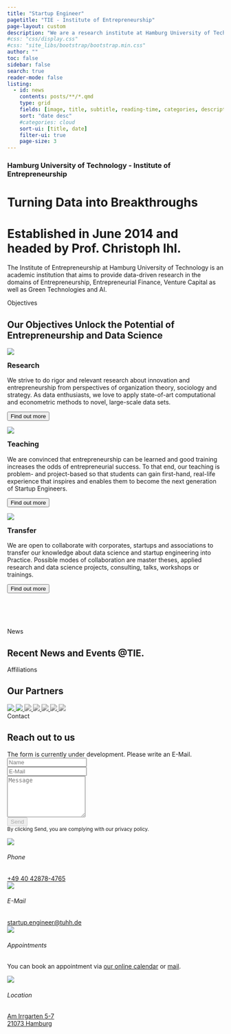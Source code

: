```yaml
---
title: "Startup Engineer"
pagetitle: "TIE - Institute of Entrepreneurship"
page-layout: custom
description: "We are a research institute at Hamburg University of Technology that aims to provide data-driven research in the domains of Entrepreneurship, Entrepreneurial Finance, Venture Capital as well as Green Technologies and AI."
#css: "css/display.css"
#css: "site_libs/bootstrap/bootstrap.min.css"
author: ""
toc: false
sidebar: false
search: true
reader-mode: false
listing:
  - id: news
    contents: posts/**/*.qmd
    type: grid
    fields: [image, title, subtitle, reading-time, categories, description, author, date]
    sort: "date desc"
    #categories: cloud
    sort-ui: [title, date]
    filter-ui: true
    page-size: 3
---
```

```{=html}
<div class="hero-banner overlay">
    <div class="vertical-bottom">
        <!-- <img src="./assets/img/hero_01.jpg" class="card-img-top" alt="..." style="max-height:400px; object-fit: cover"> -->
        <h3 clas="hero-banner h3">Hamburg University of Technology - Institute of Entrepreneurship</h3>
        <h1 clas="hero-banner h1">Turning Data into Breakthroughs</h1>
        <!-- <button type="button" class="btn btn-primary btn-lg" style="border-radius: 50px">Get Started</button> -->

        
          <!-- <div style="position: relative;flex: 0 0 45%;transform: translate3d(-15%, 35%, 0);">
            <img class="img-fluid" src="assets/img/scientist.svg" />
          </div> -->
        

        <!-- <div class="hero-banner-features">
            <div class="position-relative" style="display: flex;flex-wrap: wrap;justify-content: flex-end; max-width: 1400px;">
                <div style="position: relative;flex: 0 0 45%;transform: translate3d(-15%, 35%, 0);">
                    <img class="img-fluid" src="assets/img/deepmind-4.jpg" />
                </div>
                <div style="position: relative;flex: 0 0 45%;transform: translate3d(-5%, 20%, 0);">
                    <img class="img-fluid" src="assets/img/deepmind-5.jpg" />
                </div>
                <div style="position: relative;flex: 0 0 60%;transform: translate3d(0, 0%, 0);">
                    <img class="img-fluid" src="assets/img/deepmind-6.jpg" />
                </div>
            </div>
        </div> -->
    </div>
</div>
```

```{=html}
<div class="introduction" label="#intro">
    <h1 class="introduction h1">
        Established in 
        <span class="text-feature">June 2014</span>
         and headed by 
        <span class="text-feature">Prof. Christoph Ihl</span>.
    </h1>
    <p class="introduction p">
        The Institute of Entrepreneurship at Hamburg University of Technology is an academic institution that aims to provide data-driven research in the domains of Entrepreneurship, Entrepreneurial Finance, Venture Capital as well as Green Technologies and AI.
    </p>
    <!-- <h2 class="introduction h2">
        Our Objectives Unlock the Potential of
        <span style="color: var(--feature-1); font-weight:700">Entrepreneurship</span>
         and 
        <span style="color: var(--feature-1); font-weight:700">Data Science</span>.
    </h2> -->
</div>
```

```{=html}
<div class="objectives" label="#objectives">
    <span class="objectives_span">Objectives</span>
    <h2 class="objectives-h2">
        Our Objectives Unlock the Potential of
        <span style="color: var(--feature-1); font-weight:700">Entrepreneurship</span>
         and 
        <span style="color: var(--feature-1); font-weight:700">Data Science</span>
    </h2>

    <div class="grid gap-4" style="padding-bottom: 80px">
      <div class="feature g-col-12 g-col-sm-6 g-col-md-4 d-flex flex-column">
        <p><img src="assets/icons/research.svg" class="img-fluid"></p>
        <h3 style="margin-top:0px">Research</h3>
        <p>We strive to do rigor and relevant research about innovation and entrepreneurship from perspectives of organization theory, sociology and strategy. As data enthusiasts, we love to apply state-of-art computational and econometric methods to novel, large-scale data sets.</p>
        <button type="button" class="mt-auto btn btn-primary">Find out more</button>
      </div>
      <div class="feature g-col-12 g-col-sm-6 g-col-md-4 d-flex flex-column">
        <p><img src="assets/icons/teaching.svg" class="img-fluid"></p>
        <h3 style="margin-top:0px">Teaching</h3>
        <p>We are convinced that entrepreneurship can be learned and good training increases the odds of entrepreneurial success. To that end, our teaching is problem- and project-based so that students can gain first-hand, real-life experience that inspires and enables them to become the next generation of Startup Engineers.</p>
        <button type="button" class="mt-auto btn btn-primary">Find out more</button>
      </div>
      <div class="feature g-col-12 g-col-sm-6 g-col-md-4 d-flex flex-column">
        <p><img src="assets/icons/transfer.svg" class="img-fluid"></p>
        <h3 style="margin-top:0px">Transfer</h3>
        <p>We are open to collaborate with corporates, startups and associations to transfer our knowledge about data science and startup engineering into Practice. Possible modes of collaboration are master theses, applied research and data science projects, consulting, talks, workshops or trainings.</p>
        <button type="button" class="mt-auto btn btn-primary">Find out more</button>
      </div>
    </div>
</div>
```

```{=html}
<div class="news" label="#news">
  <span class="news_span">News</span>
  <h2 class="news-h2">
      Recent News and Events 
      <span style="color: var(--feature-1); font-weight:700">@TIE</span>.
  </h2>
</div>
```


::: {#news}
:::

```{=html}
<div class="objectives" label="#affiliations">
    <span class="objectives_span">Affiliations</span>
    <h2 class="objectives-h2">
        Our 
        <span style="color: var(--feature-1); font-weight:700">Partners</span>
    </h2>

    <div class="container text-center py-5" style="max-width: 100%;">
        <a href="https://www.tuhh.de/tuhh/startseite" class="brands">
          <img class="m-3" src="assets/logo/partners/TUHH.svg" style="max-width: 200px;transform: scale(1);" />
        </a>
        <a href="[#](https://www.mle.hamburg/)" class="brands">
          <img class="m-3" src="assets/logo/partners/mle.svg" style="max-width: 200px;" href="https://www.tuhh.de/tuhh/startseite"/>
        </a>
        <a href="http://druid.dk/" class="brands">
          <img class="m-3" src="assets/logo/partners/druid.png" style="max-width: 200px;filter: grayscale(100%);" />
        </a>
        <a href="http://aom.org/" class="brands">
          <img class="m-3" src="assets/logo/partners/AOM.png" style="max-width: 200px;filter: grayscale(100%);" />
        </a>
        <a href="http://www.egosnet.org/" class="brands">
          <img class="m-3" src="assets/logo/partners/vhbtie.png" style="max-width: 200px;filter: grayscale(100%);" />
        </a>
        <a href="https://www.the-klu.org/event-pages/oui-conference-2023/" class="brands">
          <img class="m-3" src="assets/logo/partners/oui.png" style="max-width: 200px;filter: grayscale(100%);" />
        </a>
        <a href="https://www.vhbonline.org/wk-/-fachgruppen/technologie-innovation-und-entrepreneurship-tie" class="brands">
          <img class="m-3" src="assets/logo/partners/egos.png" style="max-width: 180px;filter: grayscale(100%);" />
        </a>
    </div>
</div>
```


```{=html}
<div class="news" label="#contact">
  <span class="news_span">Contact</span>
  <h2 class="news-h2">
      Reach out to us
  </h2>

  <div class="grid gap-4" style="padding-bottom: 80px; width: 100%">
    <div class="feature g-col-12 g-col-md-6 d-flex flex-column">
      <form class="p-3 p-xl-6" method="post">
          <div class="alert alert-danger d-flex align-items-center" role="alert">
            The form is currently under development. Please write an E-Mail.
          </div>
          <div class="mb-3"><input id="name-1" class="form-control" type="text" name="name" placeholder="Name" /></div>
          <div class="mb-3"><input id="email-1" class="form-control" type="email" name="email" placeholder="E-Mail" /></div>
          <div class="mb-3"><textarea id="message-1" class="form-control" name="message" rows="6" placeholder="Message"></textarea></div>
          <div><button class="btn btn-primary shadow d-block w-100" data-bs-toggle="tooltip" data-bs-placement="top" title="Tooltip on top" type="submit" disabled>Send </button></div>
          <small class="text-muted">By clicking Send, you are complying with our privacy policy.</small>

      </form>
    </div>
    <div class="feature g-col-12 g-col-md-6 d-flex flex-column">
      <div class="d-flex align-items-center p-3 flex-fill">
          <img src="assets/icons/phone.svg" style="max-width: 50px; margin-right: 10px" class="img-fluid">
          <div class="px-2">
              <h6 class="fw-bold mb-0">Phone</h6>
              <a href="tel:004940428784765" class="mb-0">+49 40 42878-4765</a>
          </div>
      </div>
      <div class="d-flex align-items-center p-3 flex-fill">
          <img src="assets/icons/mail.svg" style="max-width: 50px; margin-right: 10px" class="img-fluid">
          <div class="px-2">
              <h6 class="fw-bold mb-0">E-Mail</h6>
              <a href="mailto:startup.engineer@tuhh.de" class="mb-0">startup.engineer@tuhh.de</a>
          </div>
      </div>
      <div class="d-flex align-items-center p-3 flex-fill">
          <img src="assets/icons/compass.svg" style="max-width: 50px; margin-right: 10px" class="img-fluid">
          <div class="px-2">
              <h6 class="fw-bold mb-0">Appointments</h6>
              <p>You can book an appointment via <a href="https://www.tuhh.de/tuhh/startseite">our online calendar</a> or <a href="mailto:startup.engineer@tuhh.de">mail</a>.</p>
          </div>
      </div>
      <div class="d-flex align-items-center p-3 flex-fill">
          <img src="assets/icons/compass.svg" style="max-width: 50px; margin-right: 10px" class="img-fluid">
          <div class="px-2">
              <h6 class="fw-bold mb-0">Location</h6>
              <a href="" class="mb-0">Am Irrgarten 5-7</br>21073 Hamburg</a>
          </div>
      </div>
    </div>
  </div>

</div>
```
